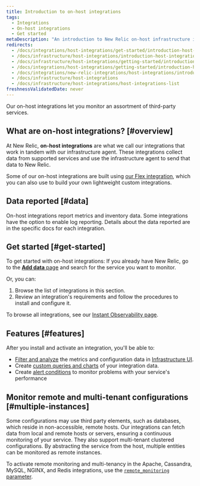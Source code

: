 ```yaml
---
title: Introduction to on-host integrations
tags:
  - Integrations
  - On-host integrations
  - Get started
metaDescription: "An introduction to New Relic on-host infrastructure integrations, which instrument and report data from various third-party services."
redirects:
  - /docs/integrations/host-integrations/get-started/introduction-host-integrations
  - /docs/infrastructure/host-integrations/introduction-host-integrations
  - /docs/infrastructure/host-integrations/getting-started/introduction-host-integrations
  - /docs/integrations/host-integrations/getting-started/introduction-host-integrations
  - /docs/integrations/new-relic-integrations/host-integrations/introduction-host-integrations
  - /docs/infrastructure/host-integrations
  - /docs/infrastructure/host-integrations/host-integrations-list
freshnessValidatedDate: never
---
```


Our on-host integrations let you monitor an assortment of third-party services. 

## What are on-host integrations? [#overview]

At New Relic, **on-host integrations** are what we call our integrations that work in tandem with our infrastructure agent. These integrations collect data from supported services and use the infrastructure agent to send that data to New Relic. 

Some of our on-host integrations are built using [our Flex integration](/docs/infrastructure/host-integrations/host-integrations-list/flex-integration-tool-build-your-own-integration), which you can also use to build your own lightweight custom integrations. 

## Data reported [#data]

On-host integrations report metrics and inventory data. Some integrations have the option to enable log reporting. Details about the data reported are in the specific docs for each integration. 

## Get started [#get-started]

To get started with on-host integrations: If you already have New Relic, go to the [**Add data** page](https://one.newrelic.com/marketplace) and search for the service you want to monitor. 

Or, you can: 

1. Browse the list of integrations in this section. 
2. Review an integration's requirements and follow the procedures to install and configure it. 

To browse all integrations, see our [Instant Observability page](https://newrelic.com/instant-observability).

## Features [#features]

After you install and activate an integration, you'll be able to:

* [Filter and analyze](/docs/infrastructure/integrations/find-use-infrastructure-integration-data) the metrics and configuration data in [Infrastructure UI](/docs/infrastructure/new-relic-infrastructure/getting-started/introduction-new-relic-infrastructure).
* Create [custom queries and charts](/docs/using-new-relic/data/understand-data/query-new-relic-data) of your integration data.
* Create [alert conditions](/docs/alerts/new-relic-alerts/getting-started/alerts-glossary#alert-condition) to monitor problems with your service's performance

## Monitor remote and multi-tenant configurations [#multiple-instances]

Some configurations may use third party elements, such as databases, which reside in non-accessible, remote hosts. Our integrations can fetch data from local and remote hosts or servers, ensuring a continuous monitoring of your service. They also support multi-tenant clustered configurations. By abstracting the service from the host, multiple entities can be monitored as remote instances.

To activate remote monitoring and multi-tenancy in the Apache, Cassandra, MySQL, NGINX, and Redis integrations, use the [`remote_monitoring` parameter](/docs/infrastructure/host-integrations/understand-use-data/remote-monitoring-host-integrations).
